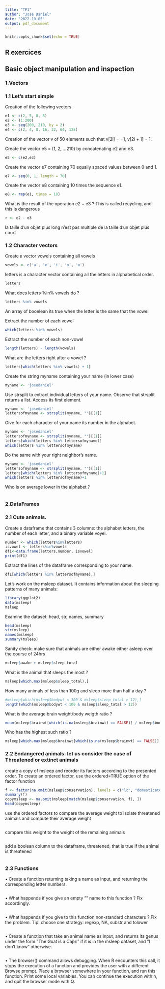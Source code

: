 ```yaml
---
title: "TP1"
author: "Jose Daniel"
date: "2022-10-05"
output: pdf_document
---
```


```r
knitr::opts_chunk$set(echo = TRUE)
```

## R exercices
## Basic object manipulation and inspection

### 1.Vectors
### 1.1 Let’s start simple

Creation of the following vectors
```r
e1 <- c(2, 5, 0, 8)
e2 <- (1:200)
e3 <- seq(200, 210, by = 2)
e4 <- c(2, 4, 8, 16, 32, 64, 128)
```

Creation of the vector v of 50 elements such that v[2i] = −1, v[2i + 1] = 1,

Create the vector e5 = (1, 2, ...210) by concatenating e2 and e3.

```r
e5 <- c(e2,e3)
```

Create the vector e7 containing 70 equally spaced values between 0 and 1.
```r
e7 <- seq(0, 1, length = 70)
```

Create the vector e8 containing 10 times the sequence e1.
```r
e8 <- rep(e1, times = 10)
```

What is the result of the operation e2 − e3 ? This is called recycling, and this is dangerous
```r
r <- e2 - e3
```
la taille d'un objet plus long n'est pas multiple de la taille d'un objet plus court

### 1.2 Character vectors

Create a vector vowels containing all vowels

```r
vowels <- c('a', 'e', 'i', 'o', 'u')
```

letters is a character vector containing all the letters in alphabetical order.
```r
letters
```

What does letters %in% vowels do ?
```r
letters %in% vowels
```
An array of booelean its true when the letter is the same that the vowel

Extract the number of each vowel
```r
which(letters %in% vowels)
```

Extract the number of each non-vowel
```r
length(letters) - length(vowels)
```

What are the letters right after a vowel ?
```r
letters[which(letters %in% vowels) + 1]
```

Create the string myname containing your name (in lower case)
```r
myname <- 'josedaniel'
```

Use strsplit to extract individual letters of your name. Observe that strsplit returns a list. Access its
first element.
```r
myname <- 'josedaniel'
lettersofmyname <- strsplit(myname, "")[[1]]
```

Give for each character of your name its number in the alphabet.
```r
myname <- 'josedaniel'
lettersofmyname <- strsplit(myname, "")[[1]]
letters[which(letters %in% lettersofmyname)]
which(letters %in% lettersofmyname)
```

Do the same with your right neighbor’s name.
```r
myname <- 'josedaniel'
lettersofmyname <- strsplit(myname, "")[[1]]
letters[which(letters %in% lettersofmyname)+1]
which(letters %in% lettersofmyname)+1
```

Who is on average lower in the alphabet ?
```r

```

### 2.DataFrames
### 2.1 Cute animals.

Create a dataframe that contains 3 columns: the alphabet letters, the number of each letter, and a binary variable
voyel.
```r
number <- which(letters%in%letters)
isvowel <- letters%in%vowels
df1<-data.frame(letters,number, isvowel)
print(df1)
```

Extract the lines of the dataframe corresponding to your name.
```r
df1[which(letters %in% lettersofmyname),]
```

Let’s work on the msleep dataset. It contains information about the sleeping patterns of many animals:
```r
library(ggplot2)
data(msleep)
msleep
```

Examine the dataset: head, str, names, summary
```r
head(msleep)
str(msleep)
names(msleep)
summary(msleep)
```

Sanity check: make sure that animals are either awake either asleep over the course of 24hrs
```r
msleep$awake + msleep$sleep_total
```


What is the animal that sleeps the most ?
```r
msleep[which.max(msleep$sleep_total),]
```

How many animals of less than 100g and sleep more than half a day ?
```r
#msleep[which(msleep$bodywt < 100 & msleep$sleep_total > 12),]
length(which(msleep$bodywt < 100 & msleep$sleep_total > 12))
```

What is the average brain weight/body weigth ratio ?
```r
mean(msleep$brainwt[which(is.na(msleep$brainwt) == FALSE)] / msleep$bodywt[which(is.na(msleep$brainwt) == FALSE)])
```

Who has the highest such ratio ?
```r
msleep[which.max(msleep$brainwt[which(is.na(msleep$brainwt) == FALSE)] / msleep$bodywt[which(is.na(msleep$brainwt) == FALSE)]),]
```

### 2.2 Endangered animals: let us consider the case of Threatened or extinct animals
create a copy of msleep and reorder its factors according to the presented order. To create an ordered factor,
use the ordered=TRUE option of the factor function
```r
f <- factor(na.omit(msleep$conservation), levels = c("lc", "domesticated", "cd", "nt", "vu", "en"), ordered = TRUE)
summary(f)
copymsleep <- na.omit(msleep[match(msleep$conservation, f), ])
head(copymsleep)
```

use the ordered factors to compare the average weight to isolate threatened animals and compute their average
weight
```r

```

compare this weight to the weight of the remaining animals
```r

```

add a boolean column to the dataframe, threatened, that is true if the animal is threatened
```r

```


### 2.3 Functions

• Create a function returning taking a name as input, and returning the corresponding letter numbers.
```r

```

• What happends if you give an empty ”” name to this function ? Fix accordingly.
```r

```

• What happends if you give to this function non-standard characters ? Fix the problem. Tip: choose one strategy:
regexp, NA, substr and tolower
```r

```

• Create a function that take an animal name as input, and returns its genus under the form ”The Goat is a Capri”
if it is in the msleep dataset, and ”I don’t know” otherwise.
```r

```

• The browser() command allows debugging. When R encounters this call, it stops the execution of a function
and provides the user with a different Browse prompt. Place a browser somewhere in your function, and
run this function. Print some local variables. You can continue the execution with n, and quit the browser mode
with Q.
```r

```

